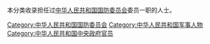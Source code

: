本分类收录担任过[[中华人民共和国国防委员会|中华人民共和国国防委员会]]委员一职的人士。

[[Category:中华人民共和国国防委员会|Category:中华人民共和国国防委员会]]
[[Category:中华人民共和国军事人物|Category:中华人民共和国军事人物]]
[[Category:中华人民共和国中央政府官员|Category:中华人民共和国中央政府官员]]